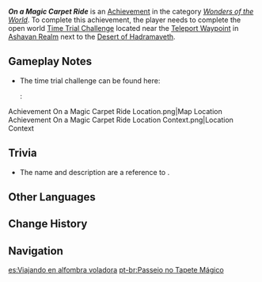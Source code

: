 {{Achievement Infobox
|id           = 81303
|order id     = 1290
|category     = Wonders of the World
|description  = This whole new world, this dazzling place I never knew!
|requirements = Complete the [[Time Trial Challenge]] located near the [[Teleport Waypoint]] in [[Ashavan Realm]] next to the [[Desert of Hadramaveth]].
|primogems    = 5
|tracking     = 
|topic        = Time Trial Challenges
|type         = Exploration
|hidden       = 1
}}
'''''On a Magic Carpet Ride''''' is an [[Achievement]] in the category ''[[Wonders of the World]]''. To complete this achievement, the player needs to complete the open world [[Time Trial Challenge]] located near the [[Teleport Waypoint]] in [[Ashavan Realm]] next to the [[Desert of Hadramaveth]].

==Gameplay Notes==
* The time trial challenge can be found here:
*: <gallery>
Achievement On a Magic Carpet Ride Location.png|Map Location
Achievement On a Magic Carpet Ride Location Context.png|Location Context
</gallery>

==Trivia==
* The name and description are a reference to ''{{w|Aladdin}}''.
<!--
==Gallery==
{{Preview
|size=300px
|file=
|caption=
}}

==Video Guides==
{{EVT
|video1   = 
|caption1 = 
}}
-->
==Other Languages==
{{Other Languages
|en      = On a Magic Carpet Ride
|zhs     = 飞毯之旅
|zhs_rm  = Fēitǎn zhī Lǚ
|zht     = 飛毯之旅
|zht_rm  = Fēitǎn zhī Lǚ
|zh_tl   = 
|ja      = 空飛ぶ絨毯の旅
|ja_rm   = Soratobu Juutan no Tabi
|ja_tl   = Travel on a Flying Carpet
|ko      = 마법의 양탄자를 타고
|ko_rm   = Mabeop-ui Yangtanjareul Tago
|ko_tl   = Riding a Magic Carpet
|es      = Viajando en alfombra voladora
|es_tl   = Travelling by Flying Carpet
|fr      = Merci d'avoir choisi la compagnie tapis volant
|fr_tl   = Thank You for Choosing Flying Carpet Airlines
|ru      = Путешествие на ковре-самолёте
|ru_tl   = Traveling on a Flying Carpet
|th      = การเดินทางบนพรมวิเศษ
|th_rm   = 
|th_tl   = 
|vi      = Hành Trình Thảm Bay
|vi_tl   = 
|de      = Reise mit einem fliegenden Teppich
|de_tl   = Journey with a Flying Carpet
|id      = Naik Karpet Ajaib
|id_tl   = Riding a Magic Carpet
|pt      = Passeio no Tapete Mágico
|pt_tl   = 
|tr      = Uçan Halıda Yolculuk
|tr_tl   = Journey on a Flying Carpet
|it      = Volo sul tappeto magico
|it_tl   = Flight on the Magic Carpet
}}

==Change History==
{{Change History|3.4}}
<!--
==References==
{{Reflist}}
-->
==Navigation==
{{Achievement Navbox}}

[[es:Viajando en alfombra voladora]]
[[pt-br:Passeio no Tapete Mágico]]